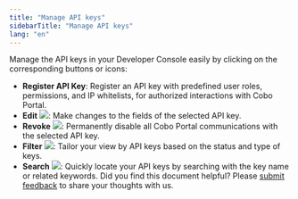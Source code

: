 ```yaml
---
title: "Manage API keys"
sidebarTitle: "Manage API keys"
lang: "en"
---
```


Manage the API keys in your Developer Console easily by clicking on the corresponding buttons or icons:

- **Register API Key**: Register an API key with predefined user roles, permissions, and IP whitelists, for authorized interactions with Cobo Portal.
- **Edit** <img src="/en/images/developer-console/icon_edit.svg" className="icon"></img>: Make changes to the fields of the selected API key.
- **Revoke** <img src="/en/images/developer-console/icon_revoke.svg" className="icon"></img>: Permanently disable all Cobo Portal communications with the selected API key.
- **Filter** <img src="/en/images/developer-console/icon_filter.svg" className="icon"></img>: Tailor your view by API keys based on the status and type of keys.
- **Search** <img src="/en/images/developer-console/icon_search.svg" className="icon"></img>: Quickly locate your API keys by searching with the key name or related keywords.
<Tip>Did you find this document helpful? Please [submit feedback](https://forms.zohopublic.com/cobo/form/DocumentFeedbackForm/formperma/QvLOhxJv1_JMsJ-1dleZ8Itb_7rzN-LtgvsDdxosoVI?referrername=manuals) to share your thoughts with us.</Tip>